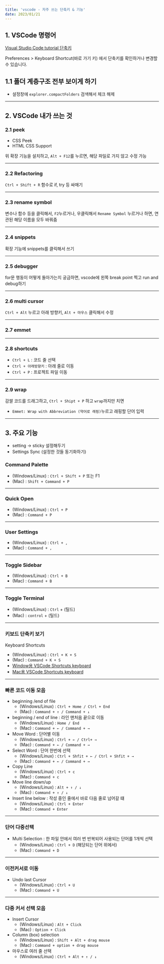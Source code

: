 ```yaml
---
title: 'vscode - 자주 쓰는 단축키 & 기능'
date: 2023/01/21
---
```


## 1. VSCode 명령어

[Visual Studio Code tutorial 단축키](https://demun.github.io/vscode-tutorial/shortcuts/)

Preferences > Keyboard Shortcut(바로 가기 키) 에서 단축키를 확인하거나 변경할 수 있습니다.

## 1.1 폴더 계층구조 전부 보이게 하기

- 설정창에 `explorer.compactFolders` 검색해서 체크 해제

---

## 2. VSCode 내가 쓰는 것

### 2.1 peek

- CSS Peek
- HTML CSS Support

위 확장 기능을 설치하고, `Alt + F12`를 누르면, 해당 파일로 가지 않고 수정 가능

---

### 2.2 Refactoring

`Ctrl + Shift + R` 함수로 if, try 등 싸매기

---

### 2.3 rename symbol

변수나 함수 등을 클릭해서, `F2`누르거나, 우클릭해서 `Rename Symbol` 누르거나 하면,
연관된 해당 이름을 모두 바꿔줌

---

### 2.4 snippets

확장 기능에 snippets를 클릭해서 쓰기

---

### 2.5 debugger

for문 행동이 어떻게 돌아가는지 궁금하면, vscode에 왼쪽 break point 찍고 run and debug하기

---

### 2.6 multi cursor

`Ctrl + Alt` 누르고 아래 방향키, `Alt + 마우스` 클릭해서 수정

---

### 2.7 emmet

---

### 2.8 shortcuts

- `Ctrl + L` : 코드 줄 선택
- `Ctrl + 아래방향키` : 아래 줄로 이동
- `Ctrl + P` : 프로젝트 파일 이동

---

### 2.9 wrap

감쌀 코드를 드래그하고, `Ctrl + Shipt + P` 하고 `wrap`까지만 치면

- `Emmet: Wrap with Abbreviation (약어로 래핑)`누르고 래핑할 단어 입력

---

## 3. 주요 기능

- setting → sticky 설정해두기
- Settings Sync (설정한 것들 동기화하기)

### Command Palette

- (Windows/Linux) : `Ctrl + Shift + P` 또는 F1
- (Mac) : `Shift + Command + P`

---

### Quick Open

- (Windows/Linux) : `Ctrl + P`
- (Mac) : `Command + P`

---

### User Settings

- (Windows/Linux) : `Ctrl + ,`
- (Mac) : `Command + ,`

---

### Toggle Sidebar

- (Windows/Linux) : `Ctrl + B`
- (Mac) : `Command + B`

---

### Toggle Terminal

- (Windows/Linux) : `Ctrl` + (틸드)
- (Mac) : `control` + (틸드)

---

### 키보드 단축키 보기

Keyboard Shortcuts

- (Windows/Linux) : `Ctrl + K + S`
- (Mac) : `Command + K + S`
- [Window용 VSCode Shortcuts keyboard](https://code.visualstudio.com/shortcuts/keyboard-shortcuts-windows.pdf)
- [Mac용 VSCode Shortcuts keyboard](https://code.visualstudio.com/shortcuts/keyboard-shortcuts-macos.pdf)

---

### 빠른 코드 이동 모음

- beginning /end of file
  - (Windows/Linux) : `Ctrl + Home / Ctrl + End`
  - (Mac) : `Command + ↑ / Command + ↓ `
- beginning / end of line : 라인 맨처음 끝으로 이동
  - (Windows/Linux) : `Home / End`
  - (Mac) : `Command + ← / Command + → `
- Move Word : 단어별 이동
  - (Windows/Linux) : `Ctrl + ← / Ctrl+ →`
  - (Mac) : `Command + ← / Command + → `
- Select Word : 단어 한번에 선택
  - (Windows/Linux) : `Ctrl + Shfit + ← / Ctrl + Shfit + →`
  - (Mac) : `Command + ← / Command + → `
- Copy Line
  - (Windows/Linux) : `Ctrl + c`
  - (Mac) : `Command + c `
- Move line down/up
  - (Windows/Linux) : `Alt + ↑ / ↓`
  - (Mac) : `Command + ↑ / ↓ `
- Insert line below : 작성 중인 줄에서 바로 다음 줄로 넘어갈 떄
  - (Windows/Linux) : `Ctrl + Enter`
  - (Mac) : `Command + Enter `

---

### 단어 다중선택

- Multi Selection : 한 파일 안에서 여러 번 반복되어 사용되는 단어를 1개씩 선택
  - (Windows/Linux) : `Ctrl + D` (해당되는 단어 위에서)
  - (Mac) : `Command + D `

---

### 이전커서로 이동

- Undo last Cursor
  - (Windows/Linux) : `Ctrl + U`
  - (Mac) : `Command + U `

---

### 다중 커서 선택 모음

- Insert Cursor
  - (Windows/Linux) : `Alt + Click`
  - (Mac) : `Option + Click `
- Column (box) selection
  - (Windows/Linux) : `Shift + Alt + drag mouse`
  - (Mac) : `Command + option + drag mouse `
- 마우스로 여러 줄 선택
  - (Windows/Linux) : `Ctrl + Alt + ↑ / ↓ `
